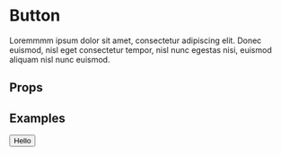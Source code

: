 
<Meta title="Components/Button" component={Button} />

# Button

Loremmmm ipsum dolor sit amet, consectetur adipiscing elit. Donec euismod, nisl eget consectetur tempor, nisl nunc egestas nisi, euismod aliquam nisl nunc euismod.

## Props

<ArgsTable of={Button} />

## Examples

<Canvas>
  <Story name="Default">
    <Button>Hello</Button>
  </Story>
</Canvas>
